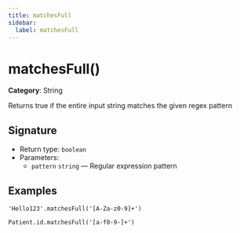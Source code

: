 ```yaml
---
title: matchesFull
sidebar:
  label: matchesFull
---
```


# matchesFull()

**Category**: String

Returns true if the entire input string matches the given regex pattern

## Signature

- Return type: `boolean`
- Parameters:
  - `pattern` `string` — Regular expression pattern

## Examples

```fhirpath
'Hello123'.matchesFull('[A-Za-z0-9]+')
```

```fhirpath
Patient.id.matchesFull('[a-f0-9-]+')
```

